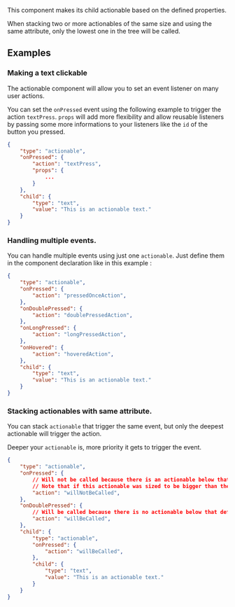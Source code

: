 
This component makes its child actionable based on the defined properties.

When stacking two or more actionables of the same size and using the same attribute, only the lowest one in the tree will be called.

## Examples

### Making a text clickable

The actionable component will allow you to set an event listener on many user actions.

You can set the `onPressed` event using the following example to trigger the action `textPress`.
`props` will add more flexibility and allow reusable listeners by passing some more informations to your listeners like the `id` of the button you pressed.

```json
{
    "type": "actionable",
    "onPressed": {
        "action": "textPress",
        "props": {
            ...
        }
    },
    "child": {
        "type": "text",
        "value": "This is an actionable text."
    }
}
```

### Handling multiple events.

You can handle multiple events using just one `actionable`.
Just define them in the component declaration like in this example :
```json
{
    "type": "actionable",
    "onPressed": {
        "action": "pressedOnceAction",
    },
    "onDoublePressed": {
        "action": "doublePressedAction",
    },
    "onLongPressed": {
        "action": "longPressedAction",
    },
    "onHovered": {
        "action": "hoveredAction",
    },
    "child": {
        "type": "text",
        "value": "This is an actionable text."
    }
}
```

### Stacking actionables with same attribute.

You can stack `actionable` that trigger the same event, but only the deepest actionable will trigger the action.

Deeper your `actionable` is, more priority it gets to trigger the event.


```json
{
    "type": "actionable",
    "onPressed": {
        // Will not be called because there is an actionable below that defines the onPressed attribute
        // Note that if this actionable was sized to be bigger than the actionable below, it would be possible to trigger this onPressed
        "action": "willNotBeCalled",
    },
    "onDoublePressed": {
        // Will be called because there is no actionable below that defines this attribute
        "action": "willBeCalled",
    },
    "child": {
        "type": "actionable",
        "onPressed": {
            "action": "willBeCalled",
        },
        "child": {
            "type": "text",
            "value": "This is an actionable text."
        }
    }
}
```

<PropertyTable schema={actionableSchema}/>
